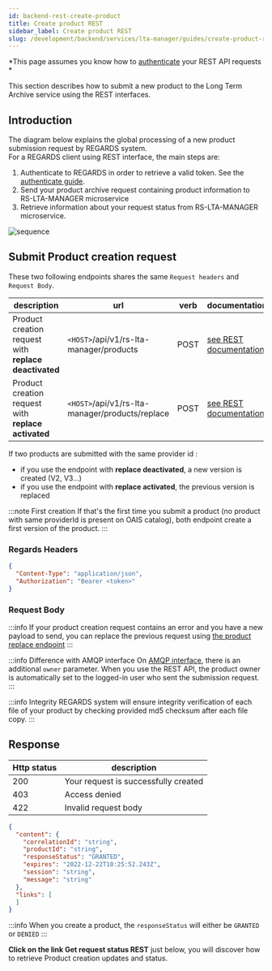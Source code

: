 ```yaml
---
id: backend-rest-create-product
title: Create product REST
sidebar_label: Create product REST
slug: /development/backend/services/lta-manager/guides/create-product-rest
---
```



*This page assumes you know how
to [authenticate](/docs/development/backend/services/authentication/api-guides/retrieve-token-rest/) your REST API
requests *

This section describes how to submit a new product to the Long Term Archive service using the REST interfaces.

## Introduction

The diagram below explains the global processing of a new product submission request by REGARDS system.  
For a REGARDS client using REST interface, the main steps are:

1. Authenticate to REGARDS in order to retrieve a valid token. See
   the [authenticate guide](/docs/development/backend/services/authentication/api-guides/retrieve-token-rest/).
2. Send your product archive request containing product information to RS-LTA-MANAGER microservice
3. Retrieve information about your request status from RS-LTA-MANAGER microservice.

![sequence](./archive-request-nominal-rest.png)

## Submit Product creation request

These two following endpoints shares the same `Request headers` and `Request Body`.

| description                                           | url                                             | verb | documentation                                                                                                               |
|-------------------------------------------------------|-------------------------------------------------|------|-----------------------------------------------------------------------------------------------------------------------------|
| Product creation request with **replace deactivated** | `<HOST>`/api/v1/rs-lta-manager/products         | POST | [see REST documentation](../lta-manager-api-swagger.mdx#tag/Create-controller/operation/createSubmissionRequest)            |
| Product creation request with **replace activated**   | `<HOST>`/api/v1/rs-lta-manager/products/replace | POST | [see REST documentation](../lta-manager-api-swagger.mdx#tag/Create-controller/operation/createSubmissionRequestWithReplace) |

If two products are submitted with the same provider id :
 * if you use the endpoint with **replace deactivated**, a new version is created (V2, V3...)
 * if you use the endpoint with **replace activated**, the previous version is replaced

:::note First creation
If that's the first time you submit a product (no product with same providerId is present on OAIS catalog), both endpoint create a first version of the product.
:::

### Regards Headers

```json
{
  "Content-Type": "application/json",
  "Authorization": "Bearer <token>"
}
```

### Request Body

<RegardsApiSchema spec={Spec} pointer="#/components/schemas/SubmissionRequestDto" />

:::info
If your product creation request contains an error and you have a new payload to send, you can replace the previous
request using [the product replace endpoint](../lta-manager-api-swagger.mdx#tag/Create-controller/operation/createSubmissionRequestWithReplace)
:::

:::info Difference with AMQP interface
On [AMQP interface](amqp-submit-product.md), there is an additional `owner` parameter. When you use the REST API, the
product owner is
automatically set to the logged-in user who sent the submission request.
:::

:::info Integrity
REGARDS system will ensure integrity verification of each file of your product by checking provided md5 checksum after
each file copy.
:::

## Response

| Http status | description                          |
|-------------|--------------------------------------|
| 200         | Your request is successfully created |
| 403         | Access denied                        |
| 422         | Invalid request body                 |

```json
{
  "content": {
    "correlationId": "string",
    "productId": "string",
    "responseStatus": "GRANTED",
    "expires": "2022-12-22T10:25:52.243Z",
    "session": "string",
    "message": "string"
  },
  "links": [
  ]
}
```

<RegardsApiSchema spec={Spec} pointer="#/components/schemas/SubmissionResponseDto" />

:::info
When you create a product, the `responseStatus` will either be `GRANTED` or `DENIED`
:::

**Click on the link Get request status REST** just below, you will discover how to retrieve Product creation updates and
status.
